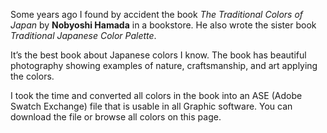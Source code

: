 Some years ago I found by accident the book <cite>The Traditional Colors of Japan</cite> by **Nobyoshi Hamada** in a bookstore. He also wrote the sister book <cite>Traditional Japanese Color Palette</cite>.

It’s the best book about Japanese colors I know. The book has beautiful photography showing examples of nature, craftsmanship, and art applying the colors.

I took the time and converted all colors in the book into an ASE (Adobe Swatch Exchange) file that is usable in all Graphic software. You can download the file or browse all colors on this page.

<DownloadLink
  href="/downloads/traditional-colors-of-japan-rgb.zip"
  text="Download the Color Palette"
/>
